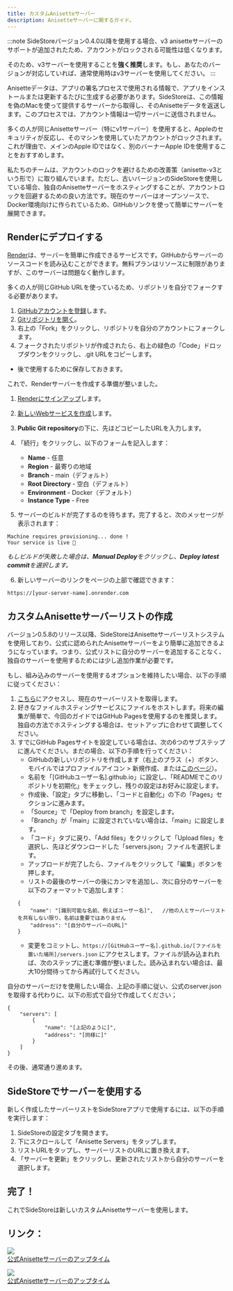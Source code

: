 ```yaml
---
title: カスタムAnisetteサーバー
description: Anisetteサーバーに関するガイド。
---
```


:::note
SideStoreバージョン0.4.0以降を使用する場合、v3 anisetteサーバーのサポートが追加されたため、アカウントがロックされる可能性は低くなります。

そのため、v3サーバーを使用することを**強く推奨**します。もし、あなたのバージョンが対応していれば、通常使用時はv3サーバーを使用してください。
:::

Anisetteデータは、アプリの署名プロセスで使用される情報で、アプリをインストールまたは更新するたびに生成する必要があります。SideStoreは、この情報を偽のMacを使って提供するサーバーから取得し、そのAnisetteデータを返送します。このプロセスでは、アカウント情報は一切サーバーに送信されません。

多くの人が同じAnisetteサーバー（特にv1サーバー）を使用すると、Appleのセキュリティが反応し、そのマシンを使用していたアカウントがロックされます。これが理由で、メインのApple IDではなく、別のバーナーApple IDを使用することをおすすめします。

私たちのチームは、アカウントのロックを避けるための改善策（anisette-v3という形で）に取り組んでいます。ただし、古いバージョンのSideStoreを使用している場合、独自のAnisetteサーバーをホスティングすることが、アカウントロックを回避するための良い方法です。現在のサーバーはオープンソースで、Docker環境向けに作られているため、GitHubリンクを使って簡単にサーバーを展開できます。

## Renderにデプロイする

[Render](https://render.com/)は、サーバーを簡単に作成できるサービスです。GitHubからサーバーのソースコードを読み込むことができます。無料プランはリソースに制限がありますが、このサーバーは問題なく動作します。

多くの人が同じGitHub URLを使っているため、リポジトリを自分でフォークする必要があります。

1. [GitHubアカウントを登録](https://github.com/signup)します。
2. [Gitリポジトリを開く](https://github.com/Dadoum/anisette-v3-server)。
3. 右上の「Fork」をクリックし、リポジトリを自分のアカウントにフォークします。
4. フォークされたリポジトリが作成されたら、右上の緑色の「Code」ドロップダウンをクリックし、.git URLをコピーします。

* 後で使用するために保存しておきます。

これで、Renderサーバーを作成する準備が整いました。

1. [Renderにサインアップ](https://dashboard.render.com/register/)します。
2. [新しいWebサービスを作成](https://dashboard.render.com/select-repo?type=web)します。
3. **Public Git repository**の下に、先ほどコピーしたURLを入力します。
4. 「続行」をクリックし、以下のフォームを記入します：
    * **Name** - 任意
    * **Region** - 最寄りの地域
    * **Branch** - main（デフォルト）
    * **Root Directory** - 空白（デフォルト）
    * **Environment** - Docker（デフォルト）
    * **Instance Type** - Free

5. サーバーのビルドが完了するのを待ちます。完了すると、次のメッセージが表示されます：

```
Machine requires provisioning... done !
Your service is live 🎉
```

*もしビルドが失敗した場合は、**Manual Deploy**をクリックし、**Deploy latest commit**を選択します。*

6. 新しいサーバーのリンクをページの上部で確認できます：

```
https://[your-server-name].onrender.com
```

## カスタムAnisetteサーバーリストの作成

バージョン0.5.8のリリース以降、SideStoreはAnisetteサーバーリストシステムを使用しており、公式に認められたAnisetteサーバーをより簡単に追加できるようになっています。つまり、公式リストに自分のサーバーを追加することなく、独自のサーバーを使用するためには少し追加作業が必要です。

もし、組み込みのサーバーを使用するオプションを維持したい場合、以下の手順に従ってください：

1. [こちら](https://servers.sidestore.io/servers.json)にアクセスし、現在のサーバーリストを取得します。
2. 好きなファイルホスティングサービスにファイルをホストします。将来の編集が簡単で、今回のガイドではGitHub Pagesを使用するのを推奨します。独自の方法でホスティングする場合は、セットアップに合わせて調整してください。
3. すでにGitHub Pagesサイトを設定している場合は、次の6つのサブステップに進んでください。まだの場合、以下の手順を行ってください：
    * GitHubの新しいリポジトリを作成します（右上のプラス（+）ボタン、モバイルではプロファイルアイコン > 新規作成、または[このページ](https://github.com/new)）。
    * 名前を「[GitHubユーザー名].github.io」に設定し、「READMEでこのリポジトリを初期化」をチェックし、残りの設定はお好みに設定します。
    * 作成後、「設定」タブに移動し、「コードと自動化」の下の「Pages」セクションに進みます。
    * 「Source」で「Deploy from branch」を設定します。
    * 「Branch」が「main」に設定されていない場合は、「main」に設定します。
    * 「コード」タブに戻り、「Add files」をクリックして「Upload files」を選択し、先ほどダウンロードした「servers.json」ファイルを選択します。
    * アップロードが完了したら、ファイルをクリックして「編集」ボタンを押します。
    * リストの最後のサーバーの後にカンマを追加し、次に自分のサーバーを以下のフォーマットで追加します：
    ```
    {
        "name": "[識別可能な名前、例えばユーザー名]",   //他の人とサーバーリストを共有しない限り、名前は重要ではありません
        "address": "[自分のサーバーのURL]"
    }
    ```
    * 変更をコミットし、`https://[GitHubユーザー名].github.io/[ファイルを置いた場所]/servers.json` にアクセスします。ファイルが読み込まれれば、次のステップに進む準備が整いました。読み込まれない場合は、最大10分間待ってから再試行してください。

自分のサーバーだけを使用したい場合、上記の手順に従い、公式のserver.jsonを取得する代わりに、以下の形式で自分で作成してください；
```
{
    "servers": [
        {
            "name": "[上記のように]",
            "address": "[同様に]"
        }
    ]
}
```
その後、通常通り進めます。

## SideStoreでサーバーを使用する

新しく作成したサーバーリストをSideStoreアプリで使用するには、以下の手順を実行します：

1. SideStoreの設定タブを開きます。
2. 下にスクロールして「Anisette Servers」をタップします。
3. リストURLをタップし、サーバーリストのURLに置き換えます。
4. 「サーバーを更新」をクリックし、更新されたリストから自分のサーバーを選択します。

## 完了！

これでSideStoreは新しいカスタムAnisetteサーバーを使用します。

## リンク：
[<img src="https://uptime.sidestore.io/api/badge/4/uptime/48" />](https://uptime.sidestore.io/status/all)  
[公式Anisetteサーバーのアップタイム](https://uptime.sidestore.io/status/all)

[<img src="https://uptime.sidestore.io/api/badge/1/uptime/48" />](https://uptime.sidestore.io/status/ss)  
[公式Anisetteサーバーのアップタイム](https://uptime.sidestore.io/status/ss)
